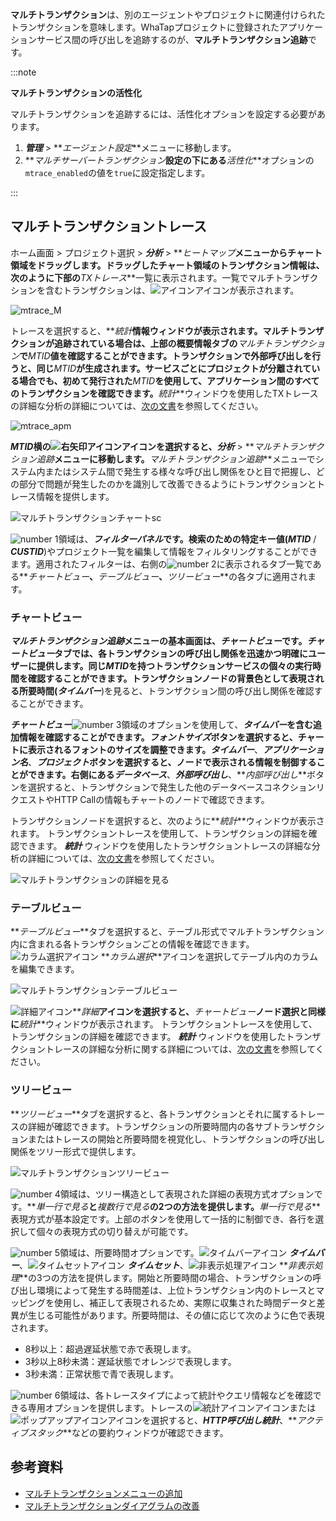 **マルチトランザクション**は、別のエージェントやプロジェクトに関連付けられたトランザクションを意味します。WhaTapプロジェクトに登録されたアプリケーションサービス間の呼び出しを追跡するのが、**マルチトランザクション追跡**です。 

:::note

**マルチトランザクションの活性化**

マルチトランザクションを追跡するには、活性化オプションを設定する必要があります。 

1.  **_管理_** > **_エージェント設定_**メニューに移動します。 
2.  **_マルチサーバートランザクション_**設定の下にある**_活性化_**オプションの`mtrace_enabled`の値を`true`に設定指定します。

:::

## マルチトランザクショントレース

ホーム画面 > プロジェクト選択 > **_分析_** > **_ヒートマップ_**メニューからチャート領域をドラッグします。ドラッグしたチャート領域のトランザクション情報は、次のように下部の**_TXトレース_**一覧に表示されます。一覧でマルチトランザクションを含むトランザクションは、![アイコン](/img/ic-s-mult-transation.svg)アイコンが表示されます。

![mtrace_M](/img/tx-trace-table.png)

トレースを選択すると、**_統計_**情報ウィンドウが表示されます。マルチトランザクションが追跡されている場合は、上部の概要情報タブの**_マルチトランザクション_**で**_MTID_**値を確認することができます。トランザクションで外部呼び出しを行うと、同じ**_MTID_**が生成されます。サービスごとにプロジェクトが分離されている場合でも、初めて発行された**_MTID_**を使用して、アプリケーション間のすべてのトランザクションを確認できます。**_統計_**ウィンドウを使用したTXトレースの詳細な分析の詳細については、[次の文書](trs-profile#details)を参照してください。

![mtrace_apm](/img/tx-trace-dt-up.png)

**_MTID_**横の![右矢印アイコン](/img/ic-arrow-right.svg)アイコンを選択すると、**_分析_** > **_マルチトランザクション追跡_**メニューに移動します。**_マルチトランザクション追跡_**メニューでシステム内またはシステム間で発生する様々な呼び出し関係をひと目で把握し、どの部分で問題が発生したのかを識別して改善できるようにトランザクションとトレース情報を提供します。 

![マルチトランザクションチャートsc](/img/multi-tx-cht.png)

![number 1](/img/number-01.png)領域は、**_フィルターパネル_**です。検索のための特定キー値(**_MTID_** / **_CUSTID_**)やプロジェクト一覧を編集して情報をフィルタリングすることができます。適用されたフィルターは、右側の![number 2](/img/number-02.png)に表示されるタブ一覧である**_チャートビュー_**、**_テーブルビュー_**、**_ツリービュー_**の各タブに適用されます。

### チャートビュー

**_マルチトランザクション追跡_**メニューの基本画面は、**_チャートビュー_**です。**_チャートビュー_**タブでは、各トランザクションの呼び出し関係を迅速かつ明確にユーザーに提供します。同じ**_MTID_**を持つトランザクションサービスの個々の実行時間を確認することができます。トランザクションノードの背景色として表現される所要時間(**_タイムバー_**)を見ると、トランザクション間の呼び出し関係を確認することができます。 

**_チャートビュー_**![number 3](/img/number-03.png)領域のオプションを使用して、**_タイムバー_**を含む追加情報を確認することができます。**_フォントサイズ_**ボタンを選択すると、チャートに表示されるフォントのサイズを調整できます。**_タイムバー_**、**_アプリケーション名_**、**_プロジェクト_**ボタンを選択すると、ノードで表示される情報を制御することができます。右側にある**_データベース_**、**_外部呼び出し_**、**_内部呼び出し_**ボタンを選択すると、トランザクションで発生した他のデータベースコネクションリクエストやHTTP Callの情報もチャートのノードで確認できます。

トランザクションノードを選択すると、次のように**_統計_**ウィンドウが表示されます。 トランザクショントレースを使用して、トランザクションの詳細を確認できます。 **_統計_** ウィンドウを使用したトランザクショントレースの詳細な分析の詳細については、[次の文書](trs-profile#details)を参照してください。

![マルチトランザクションの詳細を見る](/img/multi-tx-stat.png)

### テーブルビュー

**_テーブルビュー_**タブを選択すると、テーブル形式でマルチトランザクション内に含まれる各トランザクションごとの情報を確認できます。![カラム選択アイコン](/img/ic-column.svg) **_カラム選択_**アイコンを選択してテーブル内のカラムを編集できます。 

![マルチトランザクションテーブルビュー](/img/multi-tx-tb.png)

![詳細アイコン](/img/ic-pageview.svg)**_詳細_**アイコンを選択すると、**_チャートビュー_**ノード選択と同様に**_統計_**ウィンドウが表示されます。 トランザクショントレースを使用して、トランザクションの詳細を確認できます。 **_統計_** ウィンドウを使用したトランザクショントレースの詳細な分析に関する詳細については、[次の文書](trs-profile#details)を参照してください。

### ツリービュー

**_ツリービュー_**タブを選択すると、各トランザクションとそれに属するトレースの詳細が確認できます。トランザクションの所要時間内の各サブトランザクションまたはトレースの開始と所要時間を視覚化し、トランザクションの呼び出し関係をツリー形式で提供します。 

![マルチトランザクションツリービュー](/img/multi-tx-tr.png)

![number 4](/img/number-04.png)領域は、ツリー構造として表現された詳細の表現方式オプションです。**_単一行で見る_**と**_複数行で見る_**の2つの方法を提供します。**_単一行で見る_**表現方式が基本設定です。上部のボタンを使用して一括的に制御でき、各行を選択して個々の表現方式の切り替えが可能です。

![number 5](/img/number-05.png)領域は、所要時間オプションです。![タイムバーアイコン](/img/ic-dashbaord-bar-chart-h.svg) **_タイムバー_**、![タイムセットアイコン](/img/ic-custom-time.svg) **_タイムセット_**、![非表示処理アイコン](/img/ic-eye-invisible.svg) **_非表示処理_**の3つの方法を提供します。開始と所要時間の場合、トランザクションの呼び出し環境によって発生する時間差は、上位トランザクション内のトレースとマッピングを使用し、補正して表現されるため、実際に収集された時間データと差異が生じる可能性があります。所要時間は、その値に応じて次のように色で表現されます。

-   8秒以上：<span class='etrs'>超過遅延</span>状態で<span class='etrs'>赤</span>で表現します。
-   3秒以上8秒未満：<span class='ov5ud10'>遅延</span>状態で<span class='ov5ud10'>オレンジ</span>で表現します。
-   3秒未満：<span class='woer'>正常</span>状態で<span class='woer'>青</span>で表現します。

![number 6](/img/number-06.png)領域は、各トレースタイプによって統計やクエリ情報などを確認できる専用オプションを提供します。トレースの![統計アイコン](/img/ic-static.svg)アイコンまたは![ポップアップアイコン](/img/ic-popup.svg)アイコンを選択すると、**_HTTP呼び出し統計_**、**_アクティブスタック_**などの要約ウィンドウが確認できます。

## 参考資料

-   [マルチトランザクションメニューの追加](https://www.whatap.io/ko/blog/85/index.html)
-   [マルチトランザクションダイアグラムの改善](https://www.whatap.io/ko/blog/72/index.html)
